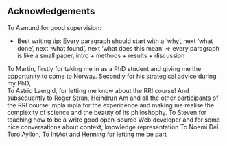 ## Acknowledgements {-}

To Asmund for good supervision: 

- Best writing tip: Every paragraph should start with a 'why', next 'what done', next 'what found', next 'what does this mean' => every paragraph is like a small paper, intro + methods + results + discussion

To Martin, firstly for taking me in as a PhD student and giving me the opportunity to come to Norway. Secondly for his strategical advice during my PhD,  
To Astrid Laergid, for letting me know about the RRI course!
And subsequently to Roger Stran, Heindrun Am and all the other participants of the RRI course: mpla mpla for the expericence and making me realise the complexity of science and the beauty of its philoshophy.
To Steven for teaching how to be a write good open-source Web developer and for some nice conversations about context, knowledge representation
To Noemi Del Toro Ayllon,
To IntAct and Henning for letting me be part 

